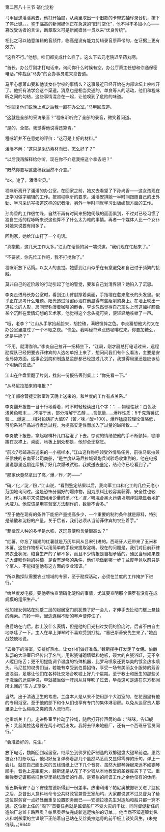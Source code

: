 

第二百八十三节 硝化淀粉

马甲目送潘潘离去，他打开抽屉，从桌里取出一个旧款的卡带式袖珍录音机，按下了停止键。。。鉴于临高的新闻媒体正在急速的“旧时空化”，他不得不多加小心――篡改受访者的言论，断章取义可是新闻媒体一贯以来“优良传统”。

相比之可以随意编辑的音频件，临高是没有能力剪辑录音原声带的，在证据上更有效力。

“这样不行。”他想，咱们都变成什么样了。这么下去元老院迟早药丸啊。

“首长，办公厅刚才打电话来，询问你什么时候有空，办公厅萧主任想和你通保密电话。”仲裁庭“马办”的女办事员进来禀告道。

马甲心想萧山要和他谈女仆学校的事情么？这事最近已经开始在内部论坛上吵吵开了。他拥有法学会这个渠道，消息也是相当灵通的，单良等人的活动，他们和程咏昕之间的勾结，这些事情混合在一起，让他嗅到了危险的味道。

“你回复他们说晚上点之后我一直在办公室。”马甲回应道。

“这就是全部的采访录音？”程咏昕听完了全部的录音，微笑着问道。

“是的，全部。我觉得他说得还算肯。”

程咏昕并不在意她的评价：“这可是上好的材料。”

潘潘不解：“这只是采访素材而已，怎么好了？”

“以后我再解释给你听，现在你不介意我把这个拿去吧？”

“既然你要写这些稿我当然不介意。”

“ok。谢了，潘潘宝贝。”

程咏昕离开了潘潘的办公室。在回家之前，她又去看望了下孙尚香――这女孩现在正学习做字编辑的工作。按照程咏昕的要求，潘潘安排她一半时间跟随自己的出外勤、学习采访写报道这样的记者活，另外一半时间就学习出版编辑方面的工作。

孙尚香的工作很忙碌，自然不再有时间来把她伺候的面面俱到，不过对已经习惯了独自生活的程咏昕来说这也算不了什么太为难的事情。再者一个媒体人比一个女仆对她来说要有用多了。

回到家，她给江山打了一个电话。

“真抱歉，这几天工作太多。”江山在话筒的另一端说道。“我们现在忙起来了。”

“不要紧，你先忙工作吧，我不打搅你了。”

程咏昕放下话筒。以女人的直觉。她感到江山似乎在有意避免和自己过于频繁的接触。

莫非自己的近阶段的行动引起了他的警觉，要和自己划清界限？她陷入了沉思。

李炎走进局长办公室时，看到江山臂肘撑着桌面，手指埋在愈来愈长的头发里。似乎正在思考什么难题。阳光透过薄窗纱洒在他显得有些瘦削的身上。在墙上映出一道拉长的人影，房间里弥漫着咖啡的醇香，李炎忽然觉得自己顶头上司这幅样颇像某个沉醉在爱情幻想的艺术家，他觉得这个念头挺可笑，便轻轻地咳嗽了一声。

“哦，老李？”江山从手掌抬起脸来，胡拉碴，满眼憔悴之色。李炎猜想他大约又在办公室里度过了一个不眠之夜。“快坐。我叫秘书煮点热咖啡过来。你要加糖么，还是牛奶？”

“不用。就清咖啡。”李炎自己拉开一把椅坐下，“江局，刚才展总打电话过来，远程勘探队已经把要去菲律宾的人选名单报上来了，想问问我们有什么看法，主要是安全局势方面。这事企划院和制造总监部都已经提过几次了，我觉得局里还是应该给个明确的说法。”

江山在件盘里翻了片刻，找出一份报告丢到桌上：“你先看一下。”

“从马尼拉拍来的电报？”

“化工部徐营捷实验室昨天晚上送来的，和兰度的工作有点关系。”

李炎翻开报告一目十行地看着，时不时轻轻读出几个字：“……物理性状：白色及浅黄色粉末……不溶于水，部分溶解于乙醇……含氮量……爆炸性质：5千克落锤试验……爆速……相对铅铸扩大值97（苦／味／酸=100）。爆炸猛度较理论值略低，可能系对产品进行煮洗过程，为提高安定性而加入了过量的碱所致……”

李炎放下报告，拿起咖啡杯几口猛灌了下去。惊诧的情绪使他的手不断颤抖，咖啡撒在衣襟上、桌面、地板上到处都是，他却全无察觉。

“前次7号邮递员送来的一小瓶样本，”江山这样称呼领受外情局任务，前往马尼拉兼任信使的东南亚公司商船，“是兰度从马尼拉城郊炮兵试验场收集到的，他在电报里说那里近期连续搞了好几次爆破试验。我就送去鉴定，结论你已经看到了。”

“那家伙竟然拿出了高／爆／炸／药——”

“硝／化／淀／粉，”江山说，“看到鉴定结果以后，我向军工口和化工的几位元老小范围地询问过。这是恐怖分偏好的爆炸物，因为原料比较容易获得，安全性也较好。作为黑尔来说使用用少量的硝／化／淀／粉混合黑火药装填炮弹就能显著地扩大威力。他应该是用实验室方法制作的，数量不会多。”

“至于他在现有的条件下能把产量提高多少，一个重要的制约条件就是原料，特别是硝酸和淀粉的产量。关于后者，我们必须从当前菲律宾的农业着手。”

“菲律宾人种的多半是水稻，这玩意淀粉含量很高么？”

“红薯，你忘了福建的红薯就是万历年间从吕宋引进的。西班牙人还带来了玉米和木薯。这些作物都可以用简单的手段来提取淀粉。现在的问题是，我们对目前菲律宾农业状况、粮食生产的了解不多，而且不少情报是自相矛盾的。殖民当局如果要扩大淀粉作物的种植，是否有足够的条件，他们能做到哪一步？兰度毕竟以前只是个军人，不能指望他有这方面的专业知识。”

“所以勘探队需要农业领域的专家，至于勘探活动，必须在兰度的工作掩护下进行。”

“给兰度发电报，要他尽快查清硝化淀粉的事情，尤其要查明那个保罗有没有在成规模的组织生产。”

他加禄女佣站在别墅二层的起居室门前犹豫了好一会儿，才伸手去扯动门框上悬挂的绳索。门铃一响，里边连绵不断的琴声便停住了。

伯爵站在门后，脸上没什么表情，但是他的目光扫过女佣的脸庞时，后者不由自主地哆嗦了一下。主人在早上弹琴时不喜欢受到打扰，“塞巴斯蒂安先生来了。”她战战兢兢地说。

“去楼下的浴室，安排好热水。让女仆们做好准备。”魏斯挥手打发走了女佣。伯爵私邸的大浴室已经传出了名气，用彩瓷铺砌墙壁和地板，硕大的白瓷浴缸，无不令人瞠目结舌；更不用提能调节温度的特殊机器，比罗马喷泉还要华美的镀金热水喷头。马尼拉的权贵们当，若能有幸受到伯爵招待，享受一场有美丽女仆服侍的芳香波浪浴，足够让他们在各种社交场合吹嘘上好几个星期。至于教士和医生的那些关于洗澡的迂腐学说，早就被当做一阵风从耳畔吹了过去，毕竟这可是连在东方都闻所未闻的“东方式享受。”

当然，出于清洁卫生的考虑，兰度本人是从来不使用那个大浴室的，在花园里有他的专用浴室。至于他的部下和仆从们也享有专门的集体淋浴房。以免从达官贵人那里染上什么梅毒之类的贵人流行病。

他重新关上门，走进卧室里拉动了铃绳，随后打开传声筒的盖：“咪咪，告知舰长：艾丝美拉达号要在两小时后出发。我将去甲米地船厂，还有一个西班牙官员同行。”

“会准备好的，先生。”

放下电话，魏斯回到起居室，继续坐到佛罗伦萨制造的双排键盘大键琴前边。思路被女仆打断以后，他只好反复弹奏着那几个虽然熟悉而又显得零碎的乐句，弹上一会儿，就在自己画出来的五线谱纸上记下几个音符。虽然大键琴弹起来远不如钢琴顺手，音色上差距更大，魏斯还是从花了不少钱从本地教堂的圣器库买下了它。重新弹奏记谱那些旧世界里熟稔热爱的作品，是紧张的间谍工作之余他仅有的休闲。

塞巴斯蒂安？台？安德拉德新得到一份差事。热诺利诺？帕尼奥被撤职关进了监狱之后，总督出人意料地命令公共财政官兼管王家船坞，大家都说这不过总督为了给这位财务官一点好处而重复设置职务而已――安德拉德先生对造船和船只都一窍不通。这位新上任的“阁下”首要任务就是监督船厂不受火灾的干扰，同时督促新任的造船厂总监卡路西奥？帕尼奥尽快完成新巡逻快船的订单。。他当然不知道策划纵火和刺杀案的主谋眼下正陪着自己站在艾丝美拉达号的前甲板上谈笑风生。(未完待续。。)R640

